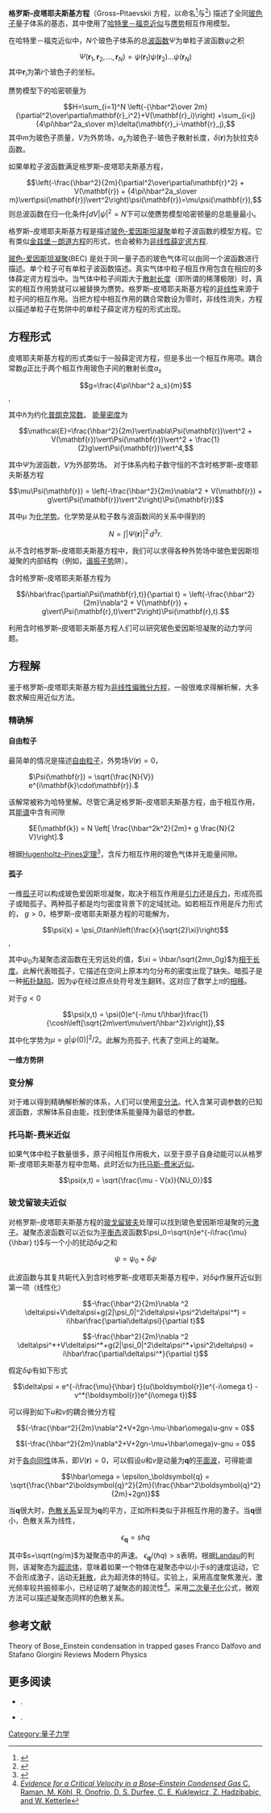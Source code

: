 '''格罗斯–皮塔耶夫斯基方程'''（Gross–Pitaevskii 方程，以{{le|尤金·格罗斯|Eugene P. Gross}}命名<ref>{{cite journal|title=Structure of a quantized vortex in boson systems|journal=Il Nuovo Cimento |volume=20|issue=3|date=May 1961|author=Gross, E.P.|pages=454–457|doi=10.1007/BF02731494}}</ref>与{{le|列夫·皮塔耶夫斯基|Lev Pitaevskii}}<ref>{{cite journal|url=http://www.citeulike.org/user/ssjjll/article/7001053|journal=[[Soviet_Physics_JETP|Soviet Physics JETP]]|title=Vortex Lines in an Imperfect Bose Gas|accessdate=2011-03-31|year=1961|volume=13|issue=2|pages=451–454|author=|archive-url=https://web.archive.org/web/20120320142716/http://www.citeulike.org/user/ssjjll/article/7001053|archive-date=2012-03-20|dead-url=yes}}</ref>) 描述了全同[[玻色子|玻色子]]量子体系的基态，其中使用了[[哈特里－福克方程|哈特里－福克近似]]与[[赝势|赝势]]相互作用模型。

在哈特里－福克近似中，<math>N</math>个玻色子体系的总[[波函数|波函数]]<math>\Psi</math>为单粒子波函数<math>\psi</math>之积
:<math>
\Psi(\mathbf{r}_1,\mathbf{r}_2,\dots,\mathbf{r}_N)=\psi(\mathbf{r}_1)\psi(\mathbf{r}_2)\dots\psi(\mathbf{r}_N)
</math>
其中<math>\mathbf{r}_i</math>为第<math>i</math>个玻色子的坐标。

赝势模型下的哈密顿量为
:<math>
H=\sum_{i=1}^N \left(-{\hbar^2\over 2m}{\partial^2\over\partial\mathbf{r}_i^2}+V(\mathbf{r}_i)\right)
+\sum_{i<j}{4\pi\hbar^2a_s\over m}\delta(\mathbf{r}_i-\mathbf{r}_j),
</math>
其中<math>m</math>为玻色子质量，<math>V</math>为外势场，<math>a_s</math>为玻色子-玻色子散射长度，<math>\delta(\mathbf{r})</math>为狄拉克δ函数。

如果单粒子波函数满足格罗斯–皮塔耶夫斯基方程，
:<math>
\left(-\frac{\hbar^2}{2m}{\partial^2\over\partial\mathbf{r}^2} + V(\mathbf{r})  + {4\pi\hbar^2a_s\over m}\vert\psi(\mathbf{r})\vert^2\right)\psi(\mathbf{r})=\mu\psi(\mathbf{r}),
</math>
则总波函数在归一化条件<math>\int dV |\psi|^2=N</math>下可以使赝势模型哈密顿量的总能量最小。

格罗斯–皮塔耶夫斯基方程是描述[[玻色-爱因斯坦凝聚|玻色-爱因斯坦凝聚]]单粒子波函数的模型方程。它有类似[[金兹堡－朗道方程|金兹堡－朗道方程]]的形式，也会被称为[[非线性薛定谔方程|非线性薛定谔方程]].

[[玻色-爱因斯坦凝聚|玻色-爱因斯坦凝聚]](BEC) 是处于同一量子态的玻色气体可以由同一个波函数进行描述。单个粒子可有单粒子波函数描述。真实气体中粒子相互作用包含在相应的多体薛定谔方程当中。当气体中粒子间距大于[[散射长度|散射长度]]（即所谓的稀薄极限）时，真实的相互作用势就可以被替换为赝势。格罗斯–皮塔耶夫斯基方程的[[非线性|非线性]]来源于粒子间的相互作用。当把方程中相互作用的耦合常数设为零时，非线性消失，方程以描述单粒子在势阱中的单粒子薛定谔方程的形式出现。

==方程形式==
皮塔耶夫斯基方程的形式类似于一般薛定谔方程，但是多出一个相互作用项。耦合常数<math>g</math>正比于两个相互作用玻色子间的散射长度<math>a_s</math>

:<math>g=\frac{4\pi\hbar^2 a_s}{m}</math>,

其中<math>\hbar</math>为约化[[普朗克常数|普朗克常数]]。
[[能量密度|能量密度]]为

:<math>\mathcal{E}=\frac{\hbar^2}{2m}\vert\nabla\Psi(\mathbf{r})\vert^2 + V(\mathbf{r})\vert\Psi(\mathbf{r})\vert^2 + \frac{1}{2}g\vert\Psi(\mathbf{r})\vert^4, </math>

其中<math>\Psi</math>为波函数，<math>V</math>为外部势场。
对于体系内粒子数守恒的不含时格罗斯–皮塔耶夫斯基方程

:<math>\mu\Psi(\mathbf{r}) = \left(-\frac{\hbar^2}{2m}\nabla^2 + V(\mathbf{r})  + g\vert\Psi(\mathbf{r})\vert^2\right)\Psi(\mathbf{r}) </math>

其中<math>\mu</math> 为[[化学势|化学势]]。化学势是从粒子数与波函数间的关系中得到的

:<math>N = \int\vert\Psi(\mathbf{r})\vert^2 \, d^3r. </math>

从不含时格罗斯–皮塔耶夫斯基方程中，我们可以求得各种外势场中玻色爱因斯坦凝聚的内部结构（例如，[[谐振子势|谐振子势]]阱）。

含时格罗斯–皮塔耶夫斯基方程为

:<math>i\hbar\frac{\partial\Psi(\mathbf{r},t)}{\partial t} = \left(-\frac{\hbar^2}{2m}\nabla^2 + V(\mathbf{r}) + g\vert\Psi(\mathbf{r},t)\vert^2\right)\Psi(\mathbf{r},t). </math>

利用含时格罗斯–皮塔耶夫斯基方程人们可以研究玻色爱因斯坦凝聚的动力学问题。

==方程解==

鉴于格罗斯–皮塔耶夫斯基方程为[[非线性偏微分方程|非线性偏微分方程]]，一般很难求得解析解，大多数求解应用近似方法。

===精确解===
====自由粒子====
最简单的情况是描述[[自由粒子|自由粒子]]，外势场<math>V(\mathbf{r}) =0</math>，

: <math>\Psi(\mathbf{r}) = \sqrt{\frac{N}{V}} e^{i\mathbf{k}\cdot\mathbf{r}}. </math>

该解常被称为哈特里解。尽管它满足格罗斯–皮塔耶夫斯基方程，由于相互作用，其[[能谱|能谱]]中含有间隙

: <math>E(\mathbf{k}) = N \left[ \frac{\hbar^2k^2}{2m}+ g \frac{N}{2 V}\right].</math>

根据[[Hugenholtz–Pines定理|Hugenholtz–Pines定理]]<ref>{{cite journal|author= Hugenholtz, N. M.|coauthor=Pines, D.|title=Ground-state energy and excitation spectrum of a system of interacting bosons|year=1959|journal=[[Physical_Review|Physical Review]]|volume=116|issue=3|pages=489–506|doi= 10.1103/PhysRev.116.489|bibcode = 1959PhRv..116..489H }}</ref>，含斥力相互作用的玻色气体并无能量间隙。

====孤子====
一维[[孤子|孤子]]可以构成玻色爱因斯坦凝聚，取决于相互作用是[[引力|引力]]还是[[斥力|斥力]]，形成亮孤子或暗孤子。两种孤子都是均匀密度背景下的定域扰动。如若相互作用是斥力形式的， <math>g>0</math>，格罗斯–皮塔耶夫斯基方程的可能解为，

:<math>\psi(x) = \psi_0\tanh\left(\frac{x}{\sqrt{2}\xi}\right)</math>,

其中<math>\psi_0</math>为凝聚态波函数在无穷远处的值，<math>\xi = \hbar/\sqrt{2mn_0g}</math>为[[相干长度|相干长度]]。此解代表暗孤子，它描述在空间上原本均匀分布的密度出现了缺失。暗孤子是一种[[拓扑缺陷|拓扑缺陷]]，因为<math>\psi </math>在经过原点处符号发生翻转。这对应了数学上<math>\pi</math>的[[相移|相移]]。

对于<math>g<0</math>

:<math>\psi(x,t) = \psi(0)e^{-i\mu t/\hbar}\frac{1}{\cosh\left[\sqrt{2m\vert\mu\vert/\hbar^2}x\right]},</math>

其中化学势为<math>\mu = g\vert\psi(0)\vert^2/2</math>。此解为亮孤子, 代表了空间上的凝聚。

====一维方势阱====
===变分解===
对于难以得到精确解析解的体系，人们可以使用[[变分法|变分法]]。代入含某可调参数的已知波函数，求解体系自由能，找到使体系能量降为最低的参数。

===托马斯-费米近似===

如果气体中粒子数量很多，原子间相互作用极大，以至于原子自身动能可以从格罗斯–皮塔耶夫斯基方程中忽略，此时近似为[[托马斯-费米近似|托马斯-费米近似]]。

:<math>\psi(x,t) = \sqrt{\frac{\mu - V(x)}{NU_0}}</math>

===玻戈留玻夫近似===

对格罗斯–皮塔耶夫斯基方程的[[玻戈留玻夫|玻戈留玻夫]]处理可以找到玻色爱因斯坦凝聚的元[[激子|激子]]。凝聚态波函数可以近似为[[平衡态|平衡态]]波函数<math>\psi_0=\sqrt{n}e^{-i\frac{\mu}{\hbar} t}</math>与一个小的扰动<math>\delta\psi</math>之和

:<math>\psi = \psi_0 + \delta\psi </math>

此波函数与其复共轭代入到含时格罗斯–皮塔耶夫斯基方程中，对<math>\delta\psi</math>作展开近似到第一项（线性化）

:<math>-\frac{\hbar^2}{2m}\nabla ^2 \delta\psi+V\delta\psi+g(2|\psi_0|^2\delta\psi+\psi^2\delta\psi^*) = i\hbar\frac{\partial\delta\psi}{\partial t}</math>

:<math>-\frac{\hbar^2}{2m}\nabla ^2 \delta\psi^*+V\delta\psi^*+g(2|\psi_0|^2\delta\psi^*+\psi^2\delta\psi) = i\hbar\frac{\partial\delta\psi^*}{\partial t}</math>

假定<math>\delta\psi</math>有如下形式

:<math> \delta\psi = e^{-i\frac{\mu}{\hbar} t}(u(\boldsymbol{r})e^{-i\omega t} - v^*(\boldsymbol{r})e^{i\omega t})</math>

可以得到如下<math>u</math>和<math>v</math>的耦合微分方程

:<math> (-\frac{\hbar^2}{2m}\nabla^2+V+2gn-\mu-\hbar\omega)u-gnv = 0 </math>
:<math> (-\frac{\hbar^2}{2m}\nabla^2+V+2gn-\mu+\hbar\omega)v-gnu = 0 </math>

对于[[各向同性|各向同性]]体系，即<math>V(\boldsymbol{r})=0</math>，可以假设<math>u</math>和<math>v</math>是动量为<math>\boldsymbol{q}</math>的[[平面波|平面波]]，可得能谱

:<math> \hbar\omega = \epsilon_\boldsymbol{q} = \sqrt{\frac{\hbar^2\boldsymbol{q}^2}{2m}(\frac{\hbar^2\boldsymbol{q}^2}{2m}+2gn)} </math>

当<math>\boldsymbol{q}</math>很大时，[[色散关系|色散关系]]呈现为<math>\boldsymbol{q}</math>的平方，正如所料类似于非相互作用的激子。当<math>\boldsymbol{q}</math>很小，色散关系为线性， 

:<math>\epsilon_\boldsymbol{q} = s\hbar q</math>

其中<math>s=\sqrt{ng/m}</math>为凝聚态中的声速。 <math>\epsilon_\boldsymbol{q}/(\hbar q)>s</math>表明，根据[[Landau|Landau]]的判则，该凝聚态为[[超流体|超流体]]，意味着如果一个物体在凝聚态中以小于<math>s</math>的速度运动，它不会形成激子，运动无[[耗散|耗散]]，此为超流体的特征。实验上，采用高度聚焦激光，激光频率较共振频率小，已经证明了凝聚态的超流性<ref>[http://prl.aps.org/abstract/PRL/v83/i13/p2502_1 ''Evidence for a Critical Velocity in a Bose–Einstein Condensed Gas'' C. Raman, M. Köhl, R. Onofrio, D. S. Durfee, C. E. Kuklewicz, Z. Hadzibabic, and W. Ketterle ]</ref>。采用[[二次量子化|二次量子化]]公式，微观方法可以描述凝聚态同样的色散关系。

==参考文献==
{{Reflist}}
Theory of Bose_Einstein condensation in trapped gases   Franco Dalfovo and Stafano Giorgini   Reviews Modern Physics

==更多阅读==
*{{Cite book |first=C. J. |last=Pethick |lastauthoramp=yes |first2=H. |last2=Smith |title=Bose–Einstein Condensation in Dilute Gases |publisher=Cambridge University Press |location=Cambridge |year=2002 |isbn=0521665809 |postscript=<!--None--> }}.
*{{Cite book |first=L. P. |last=Pitaevskii |lastauthoramp=yes |first2=S. |last2=Stringari |title=Bose–Einstein Condensation |publisher=Clarendon Press |location=Oxford |year=2003 |isbn=0198507194 |postscript=<!--None--> }}.

[[Category:量子力学|Category:量子力学]]